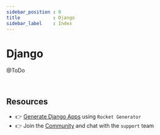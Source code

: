 ```yaml
---
sidebar_position : 0
title            : Django
sidebar_label    : Index
---
```


# Django

@ToDo 

<br />

## Resources

- 👉 [Generate Django Apps](https://app-generator.dev/django/) using `Rocket Generator`
- 👉 Join the [Community](https://discord.gg/fZC6hup) and chat with the `support` team 
